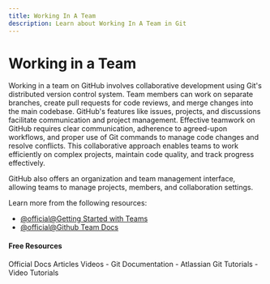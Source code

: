 ```yaml
---
title: Working In A Team
description: Learn about Working In A Team in Git
---
```


# Working in a Team

Working in a team on GitHub involves collaborative development using Git's distributed version control system. Team members can work on separate branches, create pull requests for code reviews, and merge changes into the main codebase. GitHub's features like issues, projects, and discussions facilitate communication and project management. Effective teamwork on GitHub requires clear communication, adherence to agreed-upon workflows, and proper use of Git commands to manage code changes and resolve conflicts. This collaborative approach enables teams to work efficiently on complex projects, maintain code quality, and track progress effectively.

GitHub also offers an organization and team management interface, allowing teams to manage projects, members, and collaboration settings.

Learn more from the following resources:

- [@official@Getting Started with Teams](https://docs.github.com/en/get-started/onboarding/getting-started-with-github-team)
- [@official@Github Team Docs](https://docs.github.com/organizations/organizing-members-into-teams/about-teams)

#### Free Resources

<Tabs defaultValue="official">
<TabsList>
<TabsTrigger value="official">Official Docs</TabsTrigger>
<TabsTrigger value="article">Articles</TabsTrigger>
<TabsTrigger value="video">Videos</TabsTrigger>
</TabsList>

<TabsContent value="official">
- <Link href="https://git-scm.com/docs">Git Documentation</Link>
</TabsContent>
<TabsContent value="article">
- <Link href="https://www.atlassian.com/git/tutorials">Atlassian Git Tutorials</Link>
</TabsContent>
<TabsContent value="video">
- <Link href="https://www.youtube.com/results?search_query=git+working-in-a-team+tutorial">Video Tutorials</Link>
</TabsContent>
</Tabs>

<Outlet path="3-git-branching/basics/working-in-a-team" />
